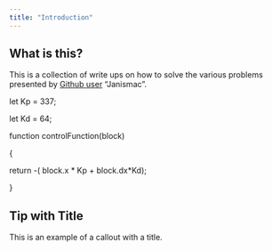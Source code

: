 ```yaml
---
title: "Introduction"
---
```


## What is this?

This is a collection of write ups on how to solve the various problems presented by [Github user](https://janismac.github.io/ControlChallenges/) "Janismac".


:::  {.control-TutorialBlockWithFriction}
let Kp = 337;

let Kd = 64;

function controlFunction(block)

{

  return -( block.x * Kp + block.dx*Kd);

}
:::

::: {.callout-tip}
## Tip with Title

This is an example of a callout with a title.
:::
